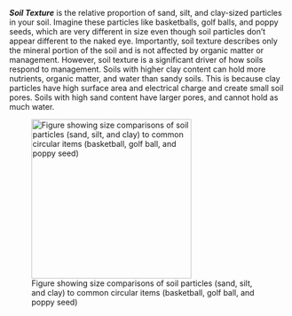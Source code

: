 ***Soil Texture*** is the relative proportion of sand, silt, and clay-sized
particles in your soil. Imagine these particles like basketballs, golf balls,
and poppy seeds, which are very different in size even though soil particles
don't appear different to the naked eye. Importantly, soil texture describes
only the mineral portion of the soil and is not affected by organic matter or
management. However, soil texture is a significant driver of how soils respond
to management. Soils with higher clay content can hold more nutrients, organic
matter, and water than sandy soils. This is because clay particles have high
surface area and electrical charge and create small soil pores. Soils with high
sand content have larger pores, and cannot hold as much water.

![Figure showing size comparisons of soil particles (sand, silt, and clay) to
common circular items (basketball, golf ball, and poppy
seed)](https://raw.githack.com/WA-Department-of-Agriculture/soils/main/figures/ball-texture.png){width="3in" fig-align="left"}
